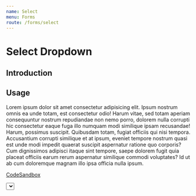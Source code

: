 ```yaml
---
name: Select
menu: Forms
route: /forms/select
---
```



# Select Dropdown

## Introduction

## Usage

Lorem ipsum dolor sit amet consectetur adipisicing elit. Ipsum nostrum omnis ea unde totam, est 
consectetur odio! Harum vitae, sed totam aperiam consequuntur nostrum repudiandae non nemo porro, 
dolorem nulla corrupti hic consectetur eaque fuga illo numquam modi similique ipsam recusandae! Harum, 
possimus suscipit. Quibusdam totam, fugiat officiis qui nisi tempora. Accusantium corrupti similique 
et at ipsum, eveniet tempore nostrum quasi est unde modi impedit quaerat suscipit aspernatur ratione 
quo corporis? Cum dignissimos adipisci itaque sint tempore, saepe dolorem fugit quia placeat officiis 
earum rerum aspernatur similique commodi voluptates? Id ut ab cum doloremque magnam illo ipsa officia nulla ipsum.

[CodeSandbox](https://codesandbox.io)

<Playground>
	<div style={{ width: 400, padding: 10 }}>
		<Select 
		  itemToString={item => (item ? item.label : '')}
			options={[
				{label: 'apple', value: 1},
				{label: 'pear', value: 2},
				{label: 'orange', value: 3},
				{label: 'grape', value: 4},
				{label: 'banana', value: 5},
			]} 
		/>
	</div>
</Playground>